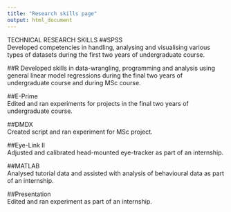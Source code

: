 ```yaml
---
title: "Research skills page"
output: html_document
---
```


TECHNICAL RESEARCH SKILLS
##SPSS	
Developed competencies in handling, analysing and visualising various types of datasets during the first two years of undergraduate course.

##R	
Developed skills in data-wrangling, programming and analysis using general linear model regressions during the final two years of undergraduate course and during MSc course. 

##E-Prime	
Edited and ran experiments for projects in the final two years of undergraduate course.

##DMDX	
Created script and ran experiment for MSc project.

##Eye-Link II	
Adjusted and calibrated head-mounted eye-tracker as part of an internship.

##MATLAB	
Analysed tutorial data and assisted with analysis of behavioural data as part of an internship.

##Presentation	
Edited and ran experiment as part of an internship.
